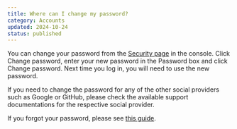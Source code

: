 ```yaml
---
title: Where can I change my password?
category: Accounts
updated: 2024-10-24
status: published
---
```

You can change your password from the [Security page](https://compute.cudo.org/profile/security) in the console. Click Change password, enter your new password in the Password box and click Change password.
Next time you log in, you will need to use the new password.

If you need to change the password for any of the other social providers such as Google or GitHub, please check the available support documentations for the respective social provider.

If you forgot your password, please see [this guide](/docs/help/q/i-forgot-my-password-what-can-i-do).
